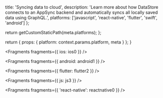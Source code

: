 
  title: 'Syncing data to cloud',
  description: 'Learn more about how DataStore connects to an AppSync backend and automatically syncs all locally saved data using GraphQL.',
  platforms: ['javascript', 'react-native', 'flutter', 'swift', 'android']
};

  return getCustomStaticPath(meta.platforms);
};

  return {
    props: {
      platform: context.params.platform,
      meta
    }
  };
}


<Fragments fragments={{ ios: ios0 }} />


<Fragments fragments={{ android: android1 }} />


<Fragments fragments={{ flutter: flutter2 }} />


<Fragments fragments={{ js: js3 }} />


<Fragments fragments={{ 'react-native': reactnative0 }} />
